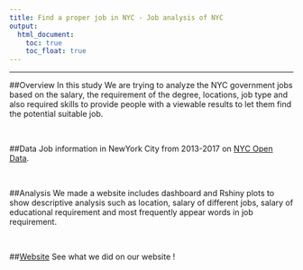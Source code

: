 ---
title: Find a proper job in NYC - Job analysis of NYC
output:
  html_document:
    toc: true
    toc_float: true
---
***

##Overview
In this study We are trying to analyze the NYC government jobs based on the salary, the requirement of the degree, locations, job type and also required skills to provide people with a viewable results to let them find the potential suitable job.

<br>

##Data
Job information in NewYork City from 2013-2017 on [NYC Open Data](https://data.cityofnewyork.us/City-Government/NYC-Jobs/kpav-sd4t/data).

<br>

##Analysis
We made a website includes dashboard and Rshiny plots to show descriptive analysis such as location, salary of different jobs, salary of educational requirement and most frequently appear words in job requirement. 

<br>

##[Website](https://zhuoli233.github.io/NYjob.github.io/)
See what we did on our website !

